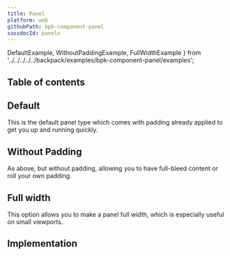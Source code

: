 ```yaml
---
title: Panel
platform: web
githubPath: bpk-component-panel
sassdocId: panels
---
```




  DefaultExample,
  WithoutPaddingExample,
  FullWidthExample
} from '../../../../../backpack/examples/bpk-component-panel/examples';

## Table of contents

## Default

This is the default panel type which comes with padding already applied to get you up and running quickly.

<PresentationBlock>
  <DefaultExample />
</PresentationBlock>

## Without Padding

As above, but without padding, allowing you to have full-bleed content or roll your own padding.

<PresentationBlock>
  <WithoutPaddingExample />
</PresentationBlock>

## Full width

This option allows you to make a panel full width, which is especially useful on small viewports.

<PresentationBlock>
  <FullWidthExample />
</PresentationBlock>

## Implementation

<Readme />
